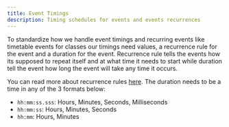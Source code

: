```yaml
---
title: Event Timings
description: Timing schedules for events and events recurrences
---
```


To standardize how we handle event timings and recurring events like timetable events for classes our timings
need values, a recurrence rule for the event and a duration for the event. Recurrence rule tells the events
how its supposed to repeat itself and at what time it needs to start while duration tell the event how long
the event will take any time it occurs.

You can read more about recurrence rules [here](). The duration needs to be a time in any of the 3 formats
below:

- `hh:mm:ss.sss`: Hours, Minutes, Seconds, Milliseconds
- `hh:mm:ss`: Hours, Minutes, Seconds
- `hh:mm`: Hours, Minutes
